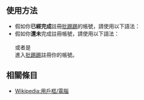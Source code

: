 <noinclude>{{Documentation subpage}}</noinclude>
== 使用方法 ==
* 假如你'''已經完成'''註冊[[批踢踢]]的帳號，請使用以下語法：<br>{{tl|User PTT|<nowiki>pttid=使用者代號</nowiki>}}
* 假如你'''還未'''完成註冊帳號，請使用以下語法：<br>{{tl|User PTT}}<br>或者是<br>進入[https://www.ptt.cc/ 批踢踢]註冊你的帳號。
== 相關條目 ==
* [[Wikipedia:用戶框/電腦]]